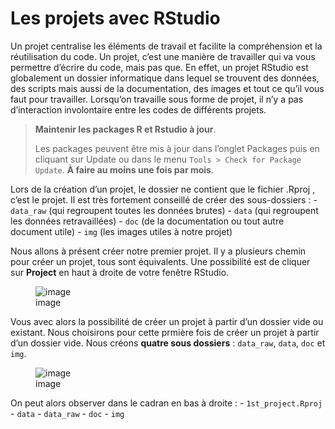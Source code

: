 # Les projets avec RStudio  {.unnumbered}

Un projet centralise les éléments de travail et facilite la compréhension et la réutilisation du code. Un projet, c’est une manière de travailler qui va vous permettre d’écrire du code, mais pas que. En effet, un projet RStudio est globalement un dossier informatique dans lequel se trouvent des données, des scripts mais aussi de la documentation, des images et tout ce qu’il vous faut pour travailler. Lorsqu’on travaille sous forme de projet, il n’y a pas d'interaction involontaire entre les codes de différents projets.

> **Maintenir les packages R et Rstudio à jour**.
>
> Les packages peuvent être mis à jour dans l'onglet Packages puis en cliquant sur Update ou dans le menu `Tools > Check for Package Update`. **À faire au moins une fois par mois**.

Lors de la création d’un projet, le dossier ne contient que le fichier .Rproj , c’est le projet. Il est très fortement conseillé de créer des sous-dossiers : - `data_raw` (qui regroupent toutes les données brutes) - `data` (qui regroupent les données retravaillées) - `doc` (de la documentation ou tout autre document utile) - `img` (les images utiles à notre projet)

Nous allons à présent créer notre premier projet. Il y a plusieurs chemin pour créer un projet, tous sont équivalents. Une possibilité est de cliquer sur **Project** en haut à droite de votre fenêtre RStudio.

![image](./img/1st_project_1.png)

Vous avec alors la possibilité de créer un projet à partir d'un dossier vide ou existant. Nous choisirons pour cette prmière fois de créer un projet à partir d'un dossier vide. Nous créons **quatre sous dossiers** : `data_raw`, `data`, `doc` et `img`.

![image](./img/1st_project_2.png)

On peut alors observer dans le cadran en bas à droite : - `1st_project.Rproj` - `data` - `data_raw` - `doc` - `img`
